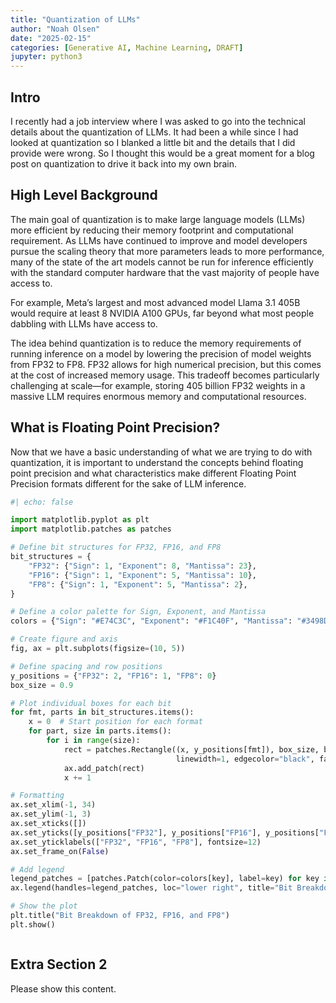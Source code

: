 ```yaml
---
title: "Quantization of LLMs"
author: "Noah Olsen"
date: "2025-02-15"
categories: [Generative AI, Machine Learning, DRAFT]
jupyter: python3
---
```


## Intro
I recently had a job interview where I was asked to go into the technical details about the quantization of LLMs. It  had been a while since I had looked at quantization so I blanked a little bit and the details that I did provide were wrong. So I thought this would be a great moment for a blog post on quantization to drive it back into my own brain.

## High Level Background
The main goal of quantization is to make large language models (LLMs) more efficient by reducing their memory footprint and computational requirement. As LLMs have continued to improve and model developers pursue the scaling theory that more parameters leads to more performance, many of the state of the art models cannot be run for inference efficiently with the standard computer hardware that the vast majority of people have access to.

For example, Meta's largest and most advanced model Llama 3.1 405B would require at least 8 NVIDIA A100 GPUs, far beyond what most people dabbling with LLMs have access to.

The idea behind quantization is to reduce the memory requirements of running inference on a model by lowering the precision of model weights from FP32 to FP8. FP32 allows for high numerical precision, but this comes at the cost of increased memory usage. This tradeoff becomes particularly challenging at scale—for example, storing 405 billion FP32 weights in a massive LLM requires enormous memory and computational resources.

## What is Floating Point Precision?
Now that we have a basic understanding of what we are trying to do with quantization, it is important to understand the concepts behind floating point precision and what characteristics make different Floating Point Precision formats different for the sake of LLM inference.

```python

#| echo: false

import matplotlib.pyplot as plt
import matplotlib.patches as patches

# Define bit structures for FP32, FP16, and FP8
bit_structures = {
    "FP32": {"Sign": 1, "Exponent": 8, "Mantissa": 23},
    "FP16": {"Sign": 1, "Exponent": 5, "Mantissa": 10},
    "FP8": {"Sign": 1, "Exponent": 5, "Mantissa": 2},
}

# Define a color palette for Sign, Exponent, and Mantissa
colors = {"Sign": "#E74C3C", "Exponent": "#F1C40F", "Mantissa": "#3498DB"}

# Create figure and axis
fig, ax = plt.subplots(figsize=(10, 5))

# Define spacing and row positions
y_positions = {"FP32": 2, "FP16": 1, "FP8": 0}
box_size = 0.9

# Plot individual boxes for each bit
for fmt, parts in bit_structures.items():
    x = 0  # Start position for each format
    for part, size in parts.items():
        for i in range(size):
            rect = patches.Rectangle((x, y_positions[fmt]), box_size, box_size, 
                                     linewidth=1, edgecolor="black", facecolor=colors[part])
            ax.add_patch(rect)
            x += 1

# Formatting
ax.set_xlim(-1, 34)
ax.set_ylim(-1, 3)
ax.set_xticks([])
ax.set_yticks([y_positions["FP32"], y_positions["FP16"], y_positions["FP8"]])
ax.set_yticklabels(["FP32", "FP16", "FP8"], fontsize=12)
ax.set_frame_on(False)

# Add legend
legend_patches = [patches.Patch(color=colors[key], label=key) for key in colors]
ax.legend(handles=legend_patches, loc="lower right", title="Bit Breakdown")

# Show the plot
plt.title("Bit Breakdown of FP32, FP16, and FP8")
plt.show()



```

## Extra Section 2
Please show this content.